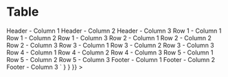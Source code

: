 
<Meta title="Components/Table" component={Table} />

# Table

<Canvas>
  <Story
    name="Table"
    parameters={{
      docs: {
        source: {
          code: dedent`
            <Table footnote="This is some footnote text about the table above.">
              <thead>
                <th>Header - Column 1</th>
                <th>Header - Column 2</th>
                <th>Header - Column 3</th>
              </thead>
              <tbody>
                <tr>
                  <td>Row 1 - Column 1</td>
                  <td>Row 1 - Column 2</td>
                  <td>Row 1 - Column 3</td>
                </tr>
                <tr>
                  <td>Row 2 - Column 1</td>
                  <td>Row 2 - Column 2</td>
                  <td>Row 2 - Column 3</td>
                </tr>
                <tr>
                  <td>Row 3 - Column 1</td>
                  <td>Row 3 - Column 2</td>
                  <td>Row 3 - Column 3</td>
                </tr>
                <tr>
                  <td>Row 4 - Column 1</td>
                  <td>Row 4 - Column 2</td>
                  <td>Row 4 - Column 3</td>
                </tr>
                <tr>
                  <td>Row 5 - Column 1</td>
                  <td>Row 5 - Column 2</td>
                  <td>Row 5 - Column 3</td>
                </tr>
              </tbody>
              <tfoot>
                <td>Footer - Column 1</td>
                <td>Footer - Column 2</td>
                <td>Footer - Column 3</th>
              </tfoot>
            </Table>`
        }
      }
    }}
  >
    <TableExample />
  </Story>
  <ArgsTable of={Table} />
</Canvas>
